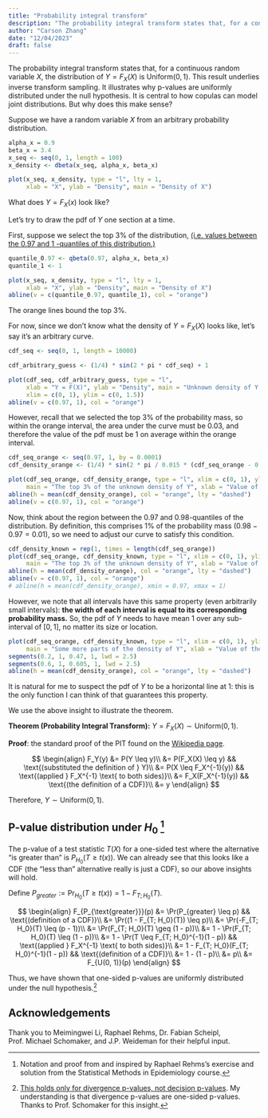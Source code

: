 ```yaml
---
title: "Probability integral transform"
description: "The probability integral transform states that, for a continuous random variable $X$, the distribution of $Y = F_X(X)$ is $U(0, 1)$. I give some intuition for this statement."
author: "Carson Zhang"
date: "12/04/2023"
draft: false
---
```


The probability integral transform states that, for a continuous random variable $X$, the distribution of $Y = F_X(X)$ is $\text{Uniform}(0, 1)$. This result underlies inverse transform sampling. It illustrates why p-values are uniformly distributed under the null hypothesis. It is central to how copulas can model joint distributions. But why does this make sense?

Suppose we have a random variable $X$ from an arbitrary probability distribution.

```r
alpha_x = 0.9
beta_x = 3.4
x_seq <- seq(0, 1, length = 100)
x_density <- dbeta(x_seq, alpha_x, beta_x)

plot(x_seq, x_density, type = "l", lty = 1,
     xlab = "X", ylab = "Density", main = "Density of X")
```

What does $Y = F_X(x)$ look like?

Let's try to draw the pdf of $Y$ one section at a time.

First, suppose we select the top 3% of the distribution, [(i.e. values between the $0.97$ and $1$ -quantiles of this distribution.)](https://en.wikipedia.org/wiki/Quantile)

```r
quantile_0.97 <- qbeta(0.97, alpha_x, beta_x)
quantile_1 <- 1

plot(x_seq, x_density, type = "l", lty = 1,
     xlab = "X", ylab = "Density", main = "Density of X")
abline(v = c(quantile_0.97, quantile_1), col = "orange")
```

The orange lines bound the top 3%.

For now, since we don't know what the density of $Y = F_X(X)$ looks like, let's say it's an arbitrary curve.

```r
cdf_seq <- seq(0, 1, length = 10000)

cdf_arbitrary_guess <- (1/4) * sin(2 * pi * cdf_seq) + 1

plot(cdf_seq, cdf_arbitrary_guess, type = "l", 
     xlab = "Y = F(X)", ylab = "Density", main = "Unknown density of Y = F(X)",
     xlim = c(0, 1), ylim = c(0, 1.5))
abline(v = c(0.97, 1), col = "orange")
```

However, recall that we selected the top 3% of the probability mass, so within the orange interval, the area under the curve must be $0.03$, and therefore the value of the pdf must be $1$ on average within the orange interval.

```r
cdf_seq_orange <- seq(0.97, 1, by = 0.0001)
cdf_density_orange <- (1/4) * sin(2 * pi / 0.015 * (cdf_seq_orange - 0.97)) + 1

plot(cdf_seq_orange, cdf_density_orange, type = "l", xlim = c(0, 1), ylim = c(0, 1.5),
     main = "The top 3% of the unknown density of Y", xlab = "Value of the CDF of X", ylab = "Density")
abline(h = mean(cdf_density_orange), col = "orange", lty = "dashed")
abline(v = c(0.97, 1), col = "orange")
```

Now, think about the region between the $0.97$ and $0.98$-quantiles of the distribution. By definition, this comprises 1% of the probability mass ($0.98 - 0.97 = 0.01$), so we need to adjust our curve to satisfy this condition.

```r
cdf_density_known = rep(1, times = length(cdf_seq_orange))
plot(cdf_seq_orange, cdf_density_known, type = "l", xlim = c(0, 1), ylim = c(0, 1.5), lwd = 2.5,
     main = "The top 3% of the unknown density of Y", xlab = "Value of the CDF of X", ylab = "Density")
abline(h = mean(cdf_density_orange), col = "orange", lty = "dashed")
abline(v = c(0.97, 1), col = "orange")
# abline(h = mean(cdf_density_orange), xmin = 0.97, xmax = 1)
```

However, we note that all intervals have this same property (even arbitrarily small intervals): **the width of each interval is equal to its corresponding probability mass.** So, the pdf of $Y$ needs to have mean $1$ over any sub-interval of $[0, 1]$, no matter its size or location.

```r
plot(cdf_seq_orange, cdf_density_known, type = "l", xlim = c(0, 1), ylim = c(0, 1.5), lwd = 2.5,
     main = "Some more parts of the density of Y", xlab = "Value of the CDF of X", ylab = "Density")
segments(0.2, 1, 0.47, 1, lwd = 2.5)
segments(0.6, 1, 0.605, 1, lwd = 2.5)
abline(h = mean(cdf_density_orange), col = "orange", lty = "dashed")
```

It is natural for me to suspect the pdf of $Y$ to be a horizontal line at $1$: this is the only function I can think of that guarantees this property.

We use the above insight to illustrate the theorem.



**Theorem (Probability Integral Transform):** $Y = F_X(X) \sim \text{Uniform}(0, 1)$.

**Proof**: the standard proof of the PIT found on the [Wikipedia page](https://en.wikipedia.org/wiki/Probability_integral_transform).

$$
\begin{align}
  F_Y(y) &= P(Y \leq y)\\
    &= P(F_X(X) \leq y) && \text{(substituted the definition of } Y)\\
    &= P(X \leq F_X^{-1}(y)) && \text{(applied } F_X^{-1} \text{ to both sides)}\\
    &= F_X(F_X^{-1}(y)) && \text{(the definition of a CDF)}\\
    &= y
\end{align}
$$

Therefore, $Y \sim \text{Uniform}(0, 1)$.

## P-value distribution under $H_0$ [^2]

The p-value of a test statistic $T(X)$ for a one-sided test where the alternative "is greater than" is
$P_{H_0}(T \geq t(x))$. We can already see that this looks like a CDF (the "less than" alternative really is just a CDF), so our above insights will hold.

Define $P_{greater} := \Pr_{H_0}(T \geq t(x)) = 1 - F_{T; H_0}(T)$.


$$
\begin{align}
F_{P_{\text{greater}}}(p) &= \Pr(P_{greater} \leq p) && \text{(definition of a CDF)}\\
  &= \Pr((1 - F_{T; H_0}(T)) \leq p)\\
  &= \Pr(-F_{T; H_0}(T) \leq (p - 1))\\
  &= \Pr(F_{T; H_0}(T) \geq (1 - p))\\
  &= 1 - \Pr(F_{T; H_0}(T) \leq (1 - p))\\
  &= 1 - \Pr(T \leq F_{T; H_0}^{-1}(1 - p)) && \text{(applied } F_X^{-1} \text{ to both sides)}\\
  &= 1 - F_{T; H_0}(F_{T; H_0}^{-1}(1 - p)) && \text{(definition of a CDF)}\\
  &= 1 - (1 - p)\\
  &= p\\
  &= F_{U(0, 1)}(p)
\end{align}
$$

Thus, we have shown that one-sided p-values are uniformly distributed under the null hypothesis.[^3]

## Acknowledgements

Thank you to Meimingwei Li, Raphael Rehms, Dr. Fabian Scheipl, Prof. Michael Schomaker, and J.P. Weideman for their helpful input.

[^1]: This is not necessary: once we know $F_Y(Y)$, we know the distribution of $Y$. I'm also not convinced that this is a rigorous derivation. I still found it instructive to work through these steps.

[^2]: Notation and proof from and inspired by Raphael Rehms's exercise and solution from the Statistical Methods in Epidemiology course.

[^3]: [This holds only for divergence p-values, not decision p-values](https://arxiv.org/abs/2301.02478). My understanding is that divergence p-values are one-sided p-values. Thanks to Prof. Schomaker for this insight.